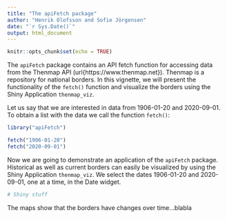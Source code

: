 ```yaml
---
title: "The apiFetch package"
author: "Henrik Olofsson and Sofie Jörgensen"
date: "`r Sys.Date()`"
output: html_document
---
```


```r
knitr::opts_chunk$set(echo = TRUE)
```


The `apiFetch` package contains an API fetch function for accessing data from the Thenmap API (url{https://www.thenmap.net}). Thenmap is a repository for national borders. In this vignette, we will present the functionality of the `fetch()` function and visualize the borders using the Shiny Application `thenmap_viz`. 


Let us say that we are interested in data from 1906-01-20 and 2020-09-01. To obtain a list with the data we call the function `fetch()`:

```r
library("apiFetch")

fetch("1906-01-20")
fetch("2020-09-01")
```

Now we are going to demonstrate an application of the `apiFetch` package. Historical as well as current borders can easily be visualized by using the Shiny Application `thenmap_viz`. We select the dates 1906-01-20 and 2020-09-01, one at a time, in the Date widget.

```r
# Shiny stuff
```

The maps show that the borders have changes over time...blabla


